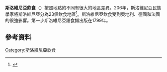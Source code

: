 '''斯洛維尼亞飲食'''（{{lang-sl|slovenska kuhinja}}）按照地點的不同有很大的地區差異。206年，斯洛維尼亞民族學家將斯洛維尼亞分為23個飲食地區<ref name="SRGS">{{cite book |url=http://www.slovenia.info/pictures/business_event/atachments_1/2006/Strategija_gastronomije-31.8.2006_4277.pdf |title=Strategija razvoja gastronomije Slovenije |language=sl |trans_title=The Strategy of the Development of the Gastronomy of Slovenia |date=May 2006 |publisher=Maribor Multidisciplinary Research Institute, University of Maribor; Slovenian Tourist Board |deadurl=yes |archiveurl=https://web.archive.org/web/20160303204329/http://www.slovenia.info/pictures/business_event/atachments_1/2006/Strategija_gastronomije-31.8.2006_4277.pdf |archivedate=2016-03-03 }}</ref>。斯洛維尼亞飲食受到奧地利、德國和法國的很強影響。第一步斯洛維尼亞語食譜出版在1799年。
==參考資料==
{{Commonscat|Cuisine of Slovenia|Slovenian cuisine}}
{{reflist}}
{{歐洲題目|飲食文化}}
[[Category:斯洛維尼亞飲食|Category:斯洛維尼亞飲食]]